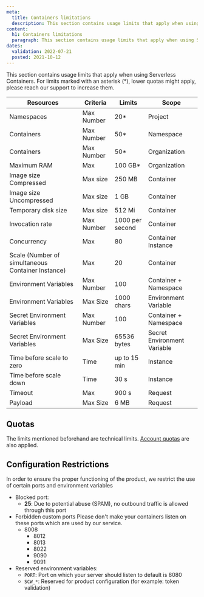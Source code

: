 ```yaml
---
meta:
  title: Containers limitations
  description: This section contains usage limits that apply when using Serverless Containers.
content:
  h1: Containers limitations
  paragraph: This section contains usage limits that apply when using Serverless Containers.
dates:
  validation: 2022-07-21
  posted: 2021-10-12
---
```


This section contains usage limits that apply when using Serverless Containers. For limits marked with an asterisk (*), lower quotas might apply, please reach our support to increase them.

| Resources                                         | Criteria   | Limits          | Scope                       |
|---------------------------------------------------|------------|-----------------|-----------------------------|
| Namespaces                                        | Max Number | 20*             | Project                     |
| Containers                                        | Max Number | 50*             | Namespace                   |
| Containers                                        | Max Number | 50*             | Organization                |
| Maximum RAM                                       | Max        | 100 GB*         | Organization                |
| Image size Compressed                             | Max size   | 250 MB          | Container                   |
| Image size Uncompressed                           | Max size   | 1 GB            | Container                   |
| Temporary disk size                               | Max size   | 512 Mi          | Container                   |
| Invocation rate                                   | Max Number | 1000 per second | Container                   |
| Concurrency                                       | Max        | 80              | Container Instance          |
| Scale (Number of simultaneous Container Instance) | Max        | 20              | Container                   |
| Environment Variables                             | Max Number | 100             | Container + Namespace       |
| Environment Variables                             | Max Size   | 1000 chars      | Environment Variable        |
| Secret Environment Variables                      | Max Number | 100             | Container + Namespace       |
| Secret Environment Variables                      | Max Size   | 65536 bytes     | Secret Environment Variable |
| Time before scale to zero                         | Time       | up to 15 min    | Instance                    |
| Time before scale down                            | Time       | 30 s            | Instance                    |
| Timeout                                           | Max        | 900 s           | Request                     |
| Payload                                           | Max Size   | 6 MB            | Request                     |

## Quotas

The limits mentioned beforehand are technical limits. [Account quotas](/console/my-account/reference-content/account-quotas/#serverless-containers) are also applied. 

## Configuration Restrictions

In order to ensure the proper functioning of the product, we restrict the use of certain ports and environment variables

* Blocked port:
  * **25**: Due to potential abuse (SPAM), no outbound traffic is allowed through this port
* Forbidden custom ports
  Please don't make your containers listen on these ports which are used by our service.
  * 8008
	* 8012
	* 8013
	* 8022
	* 9090
	* 9091
* Reserved environment variables:
  * `PORT`: Port on which your server should listen to default is 8080
  * `SCW_*`: Reserved for product configuration (for example: token validation)
